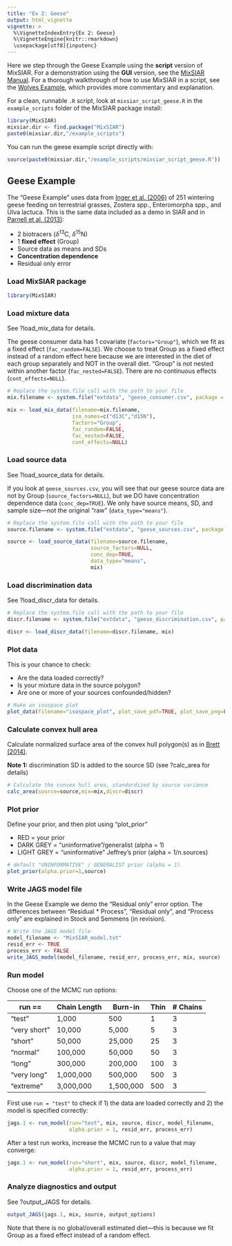 ```yaml
---
title: "Ex 2: Geese"
output: html_vignette
vignette: >
  %\VignetteIndexEntry{Ex 2: Geese}
  %\VignetteEngine{knitr::rmarkdown}
  \usepackage[utf8]{inputenc} 
---
```


Here we step through the Geese Example using the **script** version of MixSIAR. For a demonstration using the **GUI** version, see the [MixSIAR Manual](https://github.com/brianstock/MixSIAR/blob/master/inst/mixsiar_manual_small.pdf). For a thorough walkthrough of how to use MixSIAR in a script, see the [Wolves Example](https://brianstock.github.io/MixSIAR/articles/wolves_ex.html), which provides more commentary and explanation.

For a clean, runnable `.R` script, look at `mixsiar_script_geese.R` in the `example_scripts` folder of the MixSIAR package install:
```r
library(MixSIAR)
mixsiar.dir <- find.package("MixSIAR")
paste0(mixsiar.dir,"/example_scripts")
```

You can run the geese example script directly with:
```r
source(paste0(mixsiar.dir,"/example_scripts/mixsiar_script_geese.R"))
```

## Geese Example

The "Geese Example" uses data from [Inger et al. (2006)](https://onlinelibrary.wiley.com/doi/10.1111/j.1365-2656.2006.01142.x/full) of 251 wintering geese feeding on terrestrial grasses, Zostera spp., Enteromorpha spp., and Ulva lactuca. This is the same data included as a demo in SIAR and in [Parnell et al. (2013)](https://onlinelibrary.wiley.com/doi/10.1002/env.2221/full):

+ 2 biotracers ($\delta^{13}$C, $\delta^{15}$N)
+ 1 **fixed effect** (Group)
+ Source data as means and SDs
+ **Concentration dependence**
+ Residual only error

### Load MixSIAR package

```r
library(MixSIAR)
```

### Load mixture data

See ?load_mix_data for details.

The geese consumer data has 1 covariate (`factors="Group"`), which we fit as a fixed effect (`fac_random=FALSE`). We choose to treat Group as a fixed effect instead of a random effect here because we are interested in the diet of each group separately and NOT in the overall diet. "Group" is not nested within another factor (`fac_nested=FALSE`). There are no continuous effects (`cont_effects=NULL`).

```r
# Replace the system.file call with the path to your file
mix.filename <- system.file("extdata", "geese_consumer.csv", package = "MixSIAR")

mix <- load_mix_data(filename=mix.filename,
					 iso_names=c("d13C","d15N"),
					 factors="Group",
					 fac_random=FALSE,
					 fac_nested=FALSE,
					 cont_effects=NULL)
```

### Load source data

See ?load_source_data for details.

If you look at `geese_sources.csv`, you will see that our geese source data are not by Group (`source_factors=NULL`), but we DO have concentration dependence data (`conc_dep=TRUE`). We only have source means, SD, and sample size---not the original "raw" (`data_type="means"`).

```r
# Replace the system.file call with the path to your file
source.filename <- system.file("extdata", "geese_sources.csv", package = "MixSIAR")

source <- load_source_data(filename=source.filename,
						   source_factors=NULL,
						   conc_dep=TRUE,
						   data_type="means",
						   mix)
```

### Load discrimination data

See ?load_discr_data for details.

```r
# Replace the system.file call with the path to your file
discr.filename <- system.file("extdata", "geese_discrimination.csv", package = "MixSIAR")

discr <- load_discr_data(filename=discr.filename, mix)
```

### Plot data

This is your chance to check:

+ Are the data loaded correctly?
+ Is your mixture data in the source polygon?
+ Are one or more of your sources confounded/hidden?

```r
# Make an isospace plot
plot_data(filename="isospace_plot", plot_save_pdf=TRUE, plot_save_png=FALSE, mix,source,discr)
```

### Calculate convex hull area

Calculate normalized surface area of the convex hull polygon(s) as in [Brett (2014)](https://www.int-res.com/articles/suppl/m514p001_supp.pdf).

**Note 1:** discrimination SD is added to the source SD (see ?calc_area for details)

```r
# Calculate the convex hull area, standardized by source variance
calc_area(source=source,mix=mix,discr=discr)
```

### Plot prior

Define your prior, and then plot using "plot_prior"

+ RED = your prior
+ DARK GREY = "uninformative"/generalist (alpha = 1)
+ LIGHT GREY = "uninformative" Jeffrey's prior (alpha = 1/n.sources)

```r
# default "UNINFORMATIVE" / GENERALIST prior (alpha = 1)
plot_prior(alpha.prior=1,source)
```

### Write JAGS model file
    
In the Geese Example we demo the "Residual only" error option. The differences between "Residual * Process", "Residual only", and "Process only" are explained in Stock and Semmens (in revision).

```r
# Write the JAGS model file
model_filename <- "MixSIAR_model.txt"
resid_err <- TRUE
process_err <- FALSE
write_JAGS_model(model_filename, resid_err, process_err, mix, source)
```

### Run model

Choose one of the MCMC run options:

| run ==  | Chain Length | Burn-in | Thin | # Chains |
| ------------- | ------------- | ------------- | ------------- | ------------- |
| "test" | 1,000 | 500 | 1 | 3 |
| "very short" | 10,000 | 5,000 | 5 | 3 |
| "short" | 50,000 | 25,000 | 25 | 3 |
| "normal" | 100,000 | 50,000 | 50 | 3 |
| "long" | 300,000 | 200,000 | 100 | 3 |
| "very long" | 1,000,000 | 500,000 | 500 | 3 |
| "extreme" | 3,000,000 | 1,500,000 | 500 | 3 |

First use `run = "test"` to check if 1) the data are loaded correctly and 2) the model is specified correctly:
```r
jags.1 <- run_model(run="test", mix, source, discr, model_filename, 
                    alpha.prior = 1, resid_err, process_err)
```

After a test run works, increase the MCMC run to a value that may converge:
```r
jags.1 <- run_model(run="short", mix, source, discr, model_filename,
                    alpha.prior = 1, resid_err, process_err)
```

### Analyze diagnostics and output

See ?output_JAGS for details.

```r
output_JAGS(jags.1, mix, source, output_options)
```

Note that there is no global/overall estimated diet---this is because we fit Group as a fixed effect instead of a random effect.
